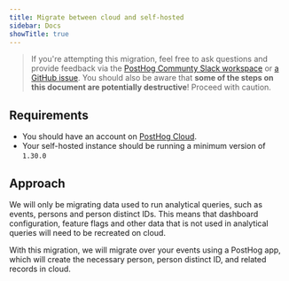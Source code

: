 ```yaml
---
title: Migrate between cloud and self-hosted
sidebar: Docs
showTitle: true
---
```



> If you're attempting this migration, feel free to ask questions and provide feedback via the [PostHog Communty Slack workspace](/slack) or [a GitHub issue](https://github.com/PostHog/posthog.com/issues). You should also be aware that **some of the steps on this document are potentially destructive**! Proceed with caution.

## Requirements

-   You should have an account on [PostHog Cloud](/docs/getting-started/cloud).
-   Your self-hosted instance should be running a minimum version of `1.30.0`

## Approach

We will only be migrating data used to run analytical queries, such as events, persons and person distinct IDs. This means that dashboard configuration, feature flags and other data that is not used in analytical queries will need to be recreated on cloud.

With this migration, we will migrate over your events using a PostHog app, which will create the necessary person, person distinct ID, and related records in cloud.

<ExportingEventsSnippet />
